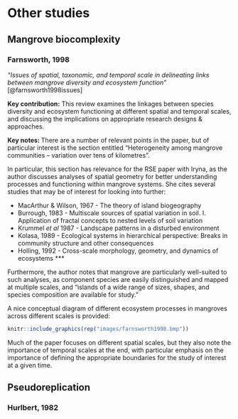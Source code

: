 # Other studies

## Mangrove biocomplexity

### Farnsworth, 1998 {#farnsworth1998}

*"Issues of spatial, taxonomic, and temporal scale in delineating links between mangrove diversity and ecosystem function"* [@farnsworth1998issues]

**Key contribution:** This review examines the linkages between species diversity and ecosystem functioning at different spatial and temporal scales, and discussing the implications on appropriate research designs & approaches.

**Key notes: ** There are a number of relevant points in the paper, but of particular interest is the section entitled "Heterogeneity among mangrove communities -- variation over tens of kilometres".

In particular, this section has relevance for the RSE paper with Iryna, as the author discusses analyses of spatial geometry for better understanding processes and functioning within mangrove systems. She cites several studies that may be of interest for looking into further:

  - MacArthur & Wilson, 1967 - The theory of island biogeography
  - Burrough, 1983 - Multiscale sources of spatial variation in soil. I. Application of fractal concepts to nested levels of soil variation
  - Krummel *et al* 1987 - Landscape patterns in a disturbed environment
  - Kolasa, 1989 - Ecological systems in hierarchical perspective: Breaks in community structure and other consequences
  - Holling, 1992 - Cross-scale morphology, geometry, and dynamics of ecosystems ***
  
Furthermore, the author notes that mangrove are particularly well-suited to such analyses, as component species are easily distinguished and mapped at multiple scales, and "islands of a wide range of sizes, shapes, and species composition are available for study."

A nice conceptual diagram of different ecosystem processes in mangroves across different scales is provided:

```r
knitr::include_graphics(rep("images/farnsworth1998.bmp"))
```

Much of the paper focuses on different spatial scales, but they also note the importance of temporal scales at the end, with particular emphasis on the importance of defining the appropriate boundaries for the study of interest at a given time.

## Pseudoreplication

### Hurlbert, 1982
